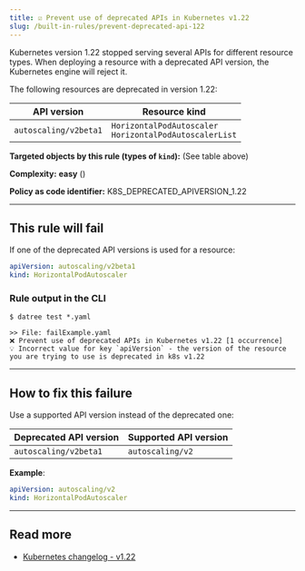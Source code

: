 ```yaml
---
title: ☑️ Prevent use of deprecated APIs in Kubernetes v1.22
slug: /built-in-rules/prevent-deprecated-api-122
---
```



Kubernetes version 1.22 stopped serving several APIs for different resource types. When deploying a resource with a deprecated API version, the Kubernetes engine will reject it.

The following resources are deprecated in version 1.22:

| API version | Resource kind |
|-------------|---------------|
| `autoscaling/v2beta1` | `HorizontalPodAutoscaler`<br/>`HorizontalPodAutoscalerList` |

**Targeted objects by this rule (types of **`kind`**):** (See table above)

**Complexity:** **easy** (<Complexity/>)

**Policy as code identifier:** K8S_DEPRECATED_APIVERSION_1.22

---

## This rule will fail

If one of the deprecated API versions is used for a resource:

```yaml
apiVersion: autoscaling/v2beta1
kind: HorizontalPodAutoscaler
```

### Rule output in the CLI

```terminal
$ datree test *.yaml

>> File: failExample.yaml
❌ Prevent use of deprecated APIs in Kubernetes v1.22 [1 occurrence]
💡 Incorrect value for key `apiVersion` - the version of the resource you are trying to use is deprecated in k8s v1.22
```

---

## How to fix this failure

Use a supported API version instead of the deprecated one:

| Deprecated API version | Supported API version |
|-------------|---------------|
| `autoscaling/v2beta1` | `autoscaling/v2` |

**Example**:  

```yaml
apiVersion: autoscaling/v2
kind: HorizontalPodAutoscaler
```

---

## Read more

- [Kubernetes changelog - v1.22](https://github.com/kubernetes/kubernetes/blob/master/CHANGELOG/CHANGELOG-1.22.md#deprecations-and-removals)
